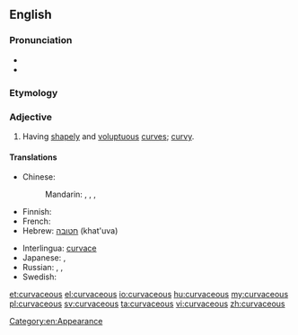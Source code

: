 ==English==

===Pronunciation===
* {{audio|en-uk-curvaceous.ogg|Audio (UK)}}
* {{rhymes|eɪʃəs}}

===Etymology===
{{suffix|curve|aceous}}

===Adjective===
{{en-adj}}

# {{qualifier|of a woman}} Having [[shapely]] and [[voluptuous]] [[curve]]s; [[curvy]].

====Translations====
{{trans-top|having shapely and voluptuous curves}}
* Chinese:
*: Mandarin: {{t-|cmn|凹凸有致|tr=āotūyǒuzhì|sc=Hani}}, {{t-|cmn|豐滿|sc=Hani}}, {{t-|cmn|丰满|tr=fēngmǎn|sc=Hani}}, {{t-|cmn|肉感|tr=ròugǎn|sc=Hani}}
* Finnish: {{t+|fi|kurvikas}}
* French: {{t+|fr|plantureux}}
* Hebrew: [[חטובה]] (khat'uva) {{f}}
{{trans-mid}}
* Interlingua: [[curvace]]
* Japanese: {{t-|ja|肉感的|alt=肉感的な|tr=にっかんてきな, nikkanteki-na}}, {{t+|ja|豊満|alt=豊満な|tr=ほうまんな, hōman-na}}
* Russian: {{t+|ru|фигуристый|tr=figúristyj}}, {{t+|ru|пышный|tr=pýšnyi}}, {{t-|ru|[[с]] [[красивый|красивыми]] [[округлый|округлыми]] [[форма|формами]]|tr=s krasívymi okrúglymi fórmami}}
* Swedish: {{t+|sv|kurvig}}
{{trans-bottom}}

[[Category:en:Appearance]]

[[et:curvaceous]]
[[el:curvaceous]]
[[io:curvaceous]]
[[hu:curvaceous]]
[[my:curvaceous]]
[[pl:curvaceous]]
[[sv:curvaceous]]
[[ta:curvaceous]]
[[vi:curvaceous]]
[[zh:curvaceous]]